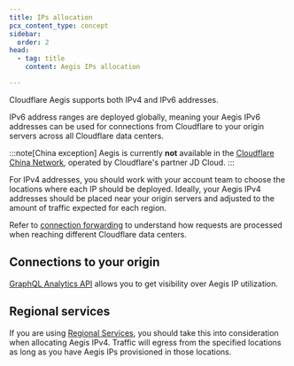 ```yaml
---
title: IPs allocation
pcx_content_type: concept
sidebar:
  order: 2
head:
  - tag: title
    content: Aegis IPs allocation

---
```



Cloudflare Aegis supports both IPv4 and IPv6 addresses.

IPv6 address ranges are deployed globally, meaning your Aegis IPv6 addresses can be used for connections from Cloudflare to your origin servers across all Cloudflare data centers.

:::note[China exception]
Aegis is currently **not** available in the [Cloudflare China Network](/china-network/), operated by Cloudflare's partner JD Cloud.
:::

For IPv4 addresses, you should work with your account team to choose the locations where each IP should be deployed. Ideally, your Aegis IPv4 addresses should be placed near your origin servers and adjusted to the amount of traffic expected for each region.

Refer to [connection forwarding](/aegis/about/connection-forwarding/) to understand how requests are processed when reaching different Cloudflare data centers.

## Connections to your origin

<Render file="concurrent-connections-explainer" />

[GraphQL Analytics API](/aegis/analytics/) allows you to get visibility over Aegis IP utilization.

## Regional services

If you are using [Regional Services](/data-localization/regional-services/), you should take this into consideration when allocating Aegis IPv4. Traffic will egress from the specified locations as long as you have Aegis IPs provisioned in those locations.